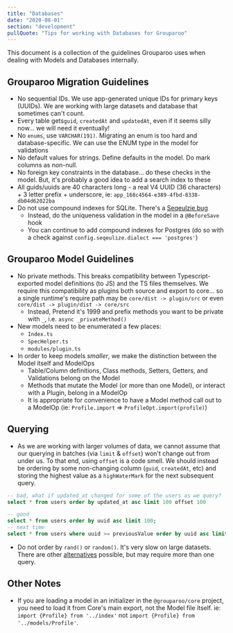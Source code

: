 ```yaml
---
title: "Databases"
date: "2020-08-01"
section: "development"
pullQuote: "Tips for working with Databases for Grouparoo"
---
```


This document is a collection of the guidelines Grouparoo uses when dealing with Models and Databases internally.

## Grouparoo Migration Guidelines

- No sequential IDs. We use app-generated unique IDs for primary keys (UUIDs). We are working with large datasets and database that sometimes can't count.
- Every table gets`guid`, `createdAt` and `updatedAt`, even if it seems silly now... we will need it eventually!
- No `enums`, use `VARCHAR(191)`. Migrating an enum is too hard and database-specific. We can use the ENUM type in the model for validations
- No default values for strings. Define defaults in the model. Do mark columns as non-null.
- No foreign key constraints in the database... do these checks in the model. But, it's probably a good idea to add a search index to these
- All guids/uuids are 40 characters long - a real V4 UUID (36 characters) + 3 letter prefix + underscore, ie: `app_168c4564-e389-4fbd-8338-db04d62022ba`
- Do not use compound indexes for SQLite.  There's a [Seqeulzie bug](https://github.com/sequelize/sequelize/issues/12823)
  - Instead, do the uniqueness validation in the model in a `@BeforeSave` hook
  - You can continue to add compound indexes for Postgres (do so with a check against `config.seqeulize.dialect === 'postgres'`)

## Grouparoo Model Guidelines

- No private methods. This breaks compatibility between Typescript-exported model definitions (to JS) and the TS files themselves. We require this compatibility as plugins both source and export to core... so a single runtime's require path may be `core/dist -> plugin/src` or even `core/dist -> plugin/dist -> core/src`
  - Instead, Pretend it's 1999 and prefix methods you want to be private with `_`, i.e. `async _privateMethod()`
- New models need to be enumerated a few places:
  - `Index.ts`
  - `SpecHelper.ts`
  - `modules/plugin.ts`
- In order to keep models _smaller_, we make the distinction between the Model itself and ModelOps
  - Table/Column definitions, Class methods, Setters, Getters, and Validations belong on the Model
  - Methods that mutate the Model (or more than one Model), or interact with a Plugin, belong in a ModelOp
  - It is appropriate for convenience to have a Model method call out to a ModelOp (ie: `Profile.import` => `ProfileOpt.import(profile)`)

## Querying

- As we are working with larger volumes of data, we cannot assume that our querying in batches (via `limit` & `offset`) won't change out from under us. To that end, using `offset` is a code smell. We should instead be ordering by some non-changing column (`guid`, `createdAt`, etc) and storing the highest value as a `highWaterMark` for the next subsequent query.

```sql
-- bad, what if updated_at changed for some of the users as we query?
select * from users order by updated_at asc limit 100 offset 100

-- good
select * from users order by uuid asc limit 100;
-- next time
select * from users where uuid >= previousValue order by uuid asc limit 100;
```

- Do not order by `rand()` or `random()`. It's very slow on large datasets. There are other [alternatives](https://github.com/grouparoo/grouparoo/pull/716) possible, but may require more than one query.

## Other Notes

- If you are loading a model in an initializer in the `@grouparoo/core` project, you need to load it from Core's main export, not the Model file itself. ie: `import {Profile} from '../index'` not `import {Profile} from '../models/Profile'`.
